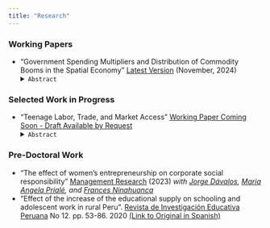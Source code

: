 ```yaml
---
title: "Research"
---
```


<!-- Google tag (gtag.js) -->
<script async src="https://www.googletagmanager.com/gtag/js?id=G-77P05TLLMD"></script>
<script>
  window.dataLayer = window.dataLayer || [];
  function gtag(){dataLayer.push(arguments);}
  gtag('js', new Date());

  gtag('config', 'G-77P05TLLMD');
</script>



<!--# {.tabset .tabset-fade} -->

### Working Papers

- "Government Spending Multipliers and Distribution of Commodity Booms in the Spatial Economy" 
[Latest Version](https://briandaza.github.io/papers/BD-GSMSE-WP.pdf) (November, 2024)
<details>
  <summary><span> `Abstract` </span>  </summary> 
  This paper uses the regional redistribution of Peru's government revenue—increased due to the mineral commodity price boom in the 2000s—to estimate the effects of government spending. I begin by calculating local effects on households, workers, and firms, and a local open economy relative multiplier. Motivated by a general equilibrium framework, I then incorporate a Spatial Auto-Regressive (SAR) model to measure trade-related spatial spillovers. I find that increases in government spending stimulate larger relative output growth and positively impact relative wages, expenditures, and income. However, there is no corresponding relative rise in labor or value added. The spatial analysis helps interpret these results and measures the trade-related indirect effects of local spending on output.
</details>

### Selected Work in Progress

- "Teenage Labor, Trade, and Market Access" 
[Working Paper Coming Soon - Draft Available by Request](mailto:bdaza@umich.edu)
<details>
  <summary><span class="link-color"> `Abstract` </span>  </summary> 
  This paper exploits drastic tariff reductions and increased export possibilities to study their effects on teenage labor, its interaction with adult labor, and the role that market access plays in that interaction. In the context of Peru’s last liberalization episode that took place in the 2000s and the growth of China as the main Peruvian trade partner, I find that both episodes are associated with higher teenage labor participation in districts more exposed to them. These effects seem to be sharper in districts with lower market access, which is consistent with complementarities between adult labor and teenage labor in household production activities and contributes to explaining why child and teenage labor didn't decrease despite the severe reductions in poverty rates.
</details>


### Pre-Doctoral Work

- "The effect of women’s entrepreneurship on corporate social responsibility"  [Management Research](https://www.emerald.com/insight/content/doi/10.1108/MRJIAM-04-2023-1408/full/html) (2023)
*with [Jorge Dávalos](https://www.up.edu.pe/Paginas/perfil-docente.aspx?idd=000168211), [Maria Angela Prialé](https://www.up.edu.pe/Paginas/perfil-docente.aspx?idd=000018602), and [Frances Ninahuanca](https://www.linkedin.com/in/francesninahuanca/)* 
- "Effect of the increase of the educational supply on schooling and adolescent work in rural Peru". [Revista de
Investigación Educativa Peruana](https://revistas.siep.org.pe/index.php/RPIE/article/view/129) No 12. pp. 53-86. 2020 [(Link to Original in Spanish)](https://revistas.siep.org.pe/index.php/RPIE/article/view/129)


